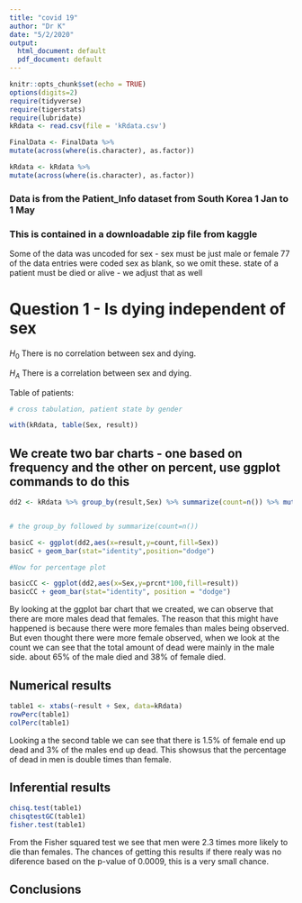```yaml
---
title: "covid 19"
author: "Dr K"
date: "5/2/2020"
output:
  html_document: default
  pdf_document: default
---
```


```r
knitr::opts_chunk$set(echo = TRUE)
options(digits=2)
require(tidyverse)
require(tigerstats)
require(lubridate)
kRdata <- read.csv(file = 'kRdata.csv')
```

```r
FinalData <- FinalData %>%
mutate(across(where(is.character), as.factor))
```

```r
kRdata <- kRdata %>%
mutate(across(where(is.character), as.factor))
```



### Data is from the Patient_Info dataset from South Korea 1 Jan to 1 May 
### This is contained in a downloadable zip file from kaggle

Some of the data was uncoded for sex - sex must be just male or female
77 of the data entries were coded sex  as blank, so we omit these.
state of a patient must be died or alive - we adjust that as well   
  
# Question 1 - Is dying independent of sex

$H_0$ There is no correlation between sex and dying.

$H_A$ There is a correlation between sex and dying.

Table of patients:
```r

# cross tabulation, patient state by gender

with(kRdata, table(Sex, result))

```

## We create two bar charts - one based on frequency and the other on percent, use ggplot commands to do this

```r
dd2 <- kRdata %>% group_by(result,Sex) %>% summarize(count=n()) %>% mutate(prcnt=count/sum(count))


# the group_by followed by summarize(count=n())

basicC <- ggplot(dd2,aes(x=result,y=count,fill=Sex))
basicC + geom_bar(stat="identity",position="dodge")

#Now for percentage plot

basicCC <- ggplot(dd2,aes(x=Sex,y=prcnt*100,fill=result)) 
basicCC + geom_bar(stat="identity", position = "dodge")
```

By looking at the ggplot bar chart that we created, we can observe that there are more males dead that females. The reason that this might have happened is because there were more females than males being observed. But even thought there were more female observed, when we look at the count we can see that the total amount of dead were mainly in the male side. about 65% of the male died and 38% of female died. 

## Numerical results

```r
table1 <- xtabs(~result + Sex, data=kRdata)
rowPerc(table1)
colPerc(table1)
```
Looking a the second table we can see that there is 1.5% of female end up dead and 3% of the males end up dead. This showsus that the percentage of dead in men is double times than female. 

## Inferential results 

```r
chisq.test(table1)
chisqtestGC(table1)
fisher.test(table1)
```

From the Fisher squared test we see that men were 2.3 times more likely to die than females. The chances of getting this results if there realy was  no diference based on the p-value of 0.0009, this is a very small chance.

## Conclusions

